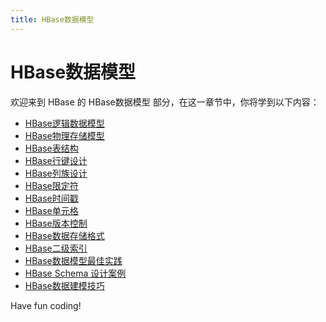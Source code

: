 ```yaml
---
title: HBase数据模型
---
```


# HBase数据模型

欢迎来到 HBase 的 HBase数据模型 部分，在这一章节中，你将学到以下内容：

- [HBase逻辑数据模型](./0-hbase-logical-data-model.mdx)
- [HBase物理存储模型](./1-hbase-physical-storage-model.mdx)
- [HBase表结构](./2-hbase-table-structure.mdx)
- [HBase行键设计](./3-hbase-row-key-design.mdx)
- [HBase列族设计](./4-hbase-column-family-design.mdx)
- [HBase限定符](./5-hbase-qualifier.mdx)
- [HBase时间戳](./6-hbase-timestamp.mdx)
- [HBase单元格](./7-hbase-cell.mdx)
- [HBase版本控制](./8-hbase-version-control.mdx)
- [HBase数据存储格式](./9-hbase-data-storage-format.mdx)
- [HBase二级索引](./10-hbase-secondary-index.mdx)
- [HBase数据模型最佳实践](./11-best-practices-for-hbase-data-model.mdx)
- [HBase Schema 设计案例](./12-hbase-schema-design-example.mdx)
- [HBase数据建模技巧](./13-hbase-data-modeling-skills.mdx)

Have fun coding!